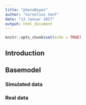 ```yaml
---
title: "phenoBayes"
author: "Cornelius Senf"
date: "13 Januar 2017"
output: html_document
---
```


```r
knitr::opts_chunk$set(echo = TRUE)
```

## Introduction


## Basemodel

### Simulated data

### Real data
